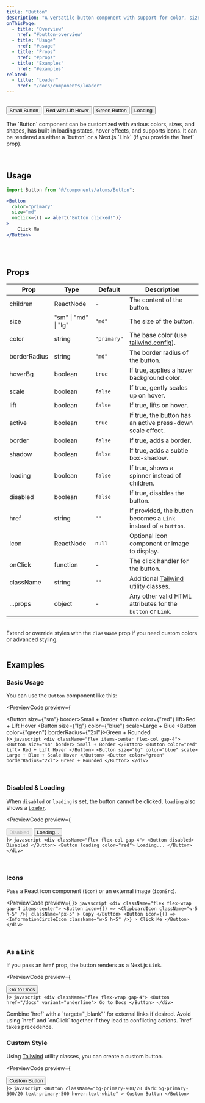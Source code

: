 ```yaml
---
title: "Button"
description: "A versatile button component with support for color, size, shape, etc."
onThisPage:
  - title: "Overview"
    href: "#button-overview"
  - title: "Usage"
    href: "#usage"
  - title: "Props"
    href: "#props"
  - title: "Examples"
    href: "#examples"
related:
  - title: "Loader"
    href: "/docs/components/loader"
---
```


<div id="button-overview" />

<br/>

<div className="flex items-center justify-center">
    <div className="flex items-center flex-col gap-4 mb-8 w-52">
        <Button size={"sm"}>Small Button</Button>
        <Button color={"red"} lift>Red with Lift Hover</Button>
        <Button color={"green"} scale>Green Button</Button>
        <Button loading>Loading</Button>
    </div>
</div>


<br/>

<div>
    The `Button` component can be customized with various colors, sizes, and shapes, has built-in loading states, hover effects,
    and supports icons. It can be rendered as either a `button` or a Next.js `Link` (if you provide the `href` prop).
</div>

<br/>
<br/>
<Divider />
<div id="usage" />

## Usage

```jsx
import Button from "@/components/atoms/Button";

<Button
  color="primary"
  size="md"
  onClick={() => alert("Button clicked!")}
>
    Click Me
</Button>
```

<br/>
<br/>
<Divider />
<div id="props" />

## Props

| **Prop**     | **Type**             | **Default** | **Description**                                                 |
|--------------|----------------------|-------------|-----------------------------------------------------------------|
| children     | ReactNode            | -           | The content of the button.                                      |
| size         | "sm" \| "md" \| "lg" | `"md"`      | The size of the button.                                         |
| color        | string               | `"primary"` | The base color (use [tailwind.config](/docs/tutorials/config)). |
| borderRadius | string               | `"md"`      | The border radius of the button.                                |
| hoverBg      | boolean              | `true`      | If true, applies a hover background color.                      |
| scale        | boolean              | `false`     | If true, gently scales up on hover.                             |
| lift         | boolean              | `false`     | If true, lifts on hover.                                        |
| active       | boolean              | `true`      | If true, the button has an active press-down scale effect.      |
| border       | boolean              | `false`     | If true, adds a border.                                         |
| shadow       | boolean              | `false`     | If true, adds a subtle box-shadow.                              |
| loading      | boolean              | `false`     | If true, shows a spinner instead of children.                   |
| disabled     | boolean              | `false`     | If true, disables the button.                                   |
| href         | string               | `""`        | If provided, the button becomes a `Link` instead of a `button`. |
| icon         | ReactNode            | `null`      | Optional icon component or image to display.                    |
| onClick      | function             | -           | The click handler for the button.                               |
| className    | string               | `""`        | Additional [Tailwind](https://tailwindcss.com) utility classes. |
| ...props     | object               | -           | Any other valid HTML attributes for the `button` or `Link`.     |

<br/>
<Info>
    Extend or override styles with the <code>className</code> prop if you need custom colors or advanced styling.
</Info>

<br/>
<Divider />
<br/>

<div id="examples" />

## Examples

### Basic Usage
You can use the `Button` component like this:

<PreviewCode preview={
    <div className="flex items-center flex-col gap-4">
        <Button size={"sm"} border>Small + Border</Button>
        <Button color={"red"} lift>Red + Lift Hover</Button>
        <Button size={"lg"} color={"blue"} scale>Large + Blue</Button>
        <Button color={"green"} borderRadius={"2xl"}>Green + Rounded</Button>
    </div>
}>
    ```javascript
    <div className="flex items-center flex-col gap-4">
        <Button size="sm" border>
            Small + Border
        </Button>
        <Button color="red" lift>
            Red + Lift Hover
        </Button>
        <Button size="lg" color="blue" scale>
            Large + Blue + Scale Hover
        </Button>
        <Button color="green" borderRadius="2xl">
            Green + Rounded
        </Button>
    </div>
    ```
</PreviewCode>

<br />

### Disabled & Loading
When `disabled` or `loading` is set, the button cannot be clicked, `loading` also shows a [`Loader`](/docs/components/loader).

<PreviewCode preview={
    <div className="flex flex-col gap-4">
        <Button disabled>Disabled</Button>
        <Button loading color="red">
            Loading...
        </Button>
    </div>
}>
    ```javascript
    <div className="flex flex-col gap-4">
        <Button disabled>
            Disabled
        </Button>
        <Button loading color="red">
            Loading...
        </Button>
    </div>
    ```
</PreviewCode>

<br />

### Icons
Pass a React icon component (`icon`) or an external image (`iconSrc`).

<PreviewCode preview={
    <ButtonIconDemo />
}>
    ```javascript
    <div className="flex flex-wrap gap-4 items-center">
        <Button
            icon={() => <ClipboardIcon className="w-5 h-5" />}
            className="px-5"
        >
            Copy
        </Button>
        <Button
            icon={() => <InformationCircleIcon className="w-5 h-5" />}
        >
            Click Me
        </Button>
    </div>
    ```
</PreviewCode>

<br />

### As a Link
If you pass an `href` prop, the button renders as a Next.js `Link`.

<PreviewCode preview={
    <div className="flex flex-wrap gap-4">
        <Button href="/docs" variant="underline">
            Go to Docs
        </Button>
    </div>
}>
    ```javascript
    <div className="flex flex-wrap gap-4">
        <Button href="/docs" variant="underline">
            Go to Docs
        </Button>
    </div>
    ```
</PreviewCode>

<Tip>
    Combine `href` with a `target="_blank"` for external links if desired.
</Tip>

<Caution>
    Avoid using `href` and `onClick` together if they lead to conflicting actions. `href` takes precedence.
</Caution>

<br />

### Custom Style
Using [Tailwind](https://tailwindcss.com) utility classes, you can create a custom button.

<PreviewCode preview={
    <div className="flex w-full px-2">
        <Button
            className="bg-primary-900/20 dark:bg-primary-500/20 text-primary-500 hover:text-white"
        >
            Custom Button
        </Button>
    </div>
}>
    ```javascript
    <Button
        className="bg-primary-900/20 dark:bg-primary-500/20 text-primary-500 hover:text-white"
    >
        Custom Button
    </Button>
    ```
</PreviewCode>

<br/>
<br/>
<br/>